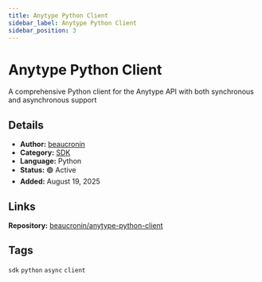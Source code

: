 ```yaml
---
title: Anytype Python Client
sidebar_label: Anytype Python Client
sidebar_position: 3
---
```


# Anytype Python Client

A comprehensive Python client for the Anytype API with both synchronous and asynchronous support

## Details

- **Author:** [beaucronin](https://github.com/beaucronin)
- **Category:** [SDK](/docs/examples/overview#sdks)
- **Language:** Python
- **Status:** 🟢 Active
- **Added:** August 19, 2025

## Links

**Repository:** [beaucronin/anytype-python-client](https://github.com/beaucronin/anytype-python-client)

## Tags

`sdk` `python` `async` `client`
